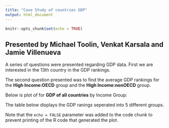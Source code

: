 ```yaml
---
title: "Case Study of countries GDP"
output: html_document
---
```


```r
knitr::opts_chunk$set(echo = TRUE)
```

## Presented by Michael Toolin, Venkat Karsala and Jamie Villenueva

A series of questions were presented regarding GDP data. First we are interested in the 13th country in the GDP rankings.
<!--- insert R code to display the 13th country --->

The second question presented was to find the average GDP rankings for the **High Income:OECD** group and the **High Income:nonOECD** group.
<!--- insert R code to display the averages here --->

Below is plot of for **GDP of all countries** by Income Group:
<!--- insert R code to show the plot            --->
<!---            ```{r pressure, echo=FALSE}    --->
<!---               plot(pressure)              --->

The table below displays the GDP ranings seperated into 5 different groups.
<!--- insert R code to show the table of the 5 groups 
                  {r cars}
                  summary(cars)               --->

<!--- insert R code; how many countries in Lower middle group
      among the 38 nations with highest GDP           --->


Note that the `echo = FALSE` parameter was added to the code chunk to prevent printing of the R code that generated the plot.
